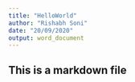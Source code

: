 ```yaml
---
title: "HelloWorld"
author: "Rishabh Soni"
date: "20/09/2020"
output: word_document
---
```


## This is a markdown file